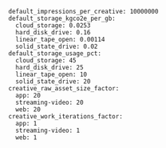 ```
default_impressions_per_creative: 10000000
default_storage_kgco2e_per_gb:
  cloud_storage: 0.0253
  hard_disk_drive: 0.16
  linear_tape_open: 0.00114
  solid_state_drive: 0.02
default_storage_usage_pct:
  cloud_storage: 45
  hard_disk_drive: 25
  linear_tape_open: 10
  solid_state_drive: 20
creative_raw_asset_size_factor:
  app: 20
  streaming-video: 20
  web: 20
creative_work_iterations_factor:
  app: 1
  streaming-video: 1
  web: 1
```
